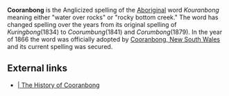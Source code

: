 {{otheruses}}

'''Cooranbong''' is the Anglicized spelling of the [[aborigine|Aboriginal]] word ''Kouranbong'' meaning either "water over rocks" or "rocky bottom creek." The word has changed spelling over the years from its original spelling of ''Kuringbong''(1834) to ''Coorumbung''(1841) and ''Corumbong''(1879). In the year of 1866 the word was officially adopted by [[Cooranbong, New South Wales]] and its current spelling was secured.

==External links==
*[http://www.lakemac.infohunt.nsw.gov.au/library/lhist/suburb/lmp&p/cooranbong.htm | The History of Cooranbong]
{{vocab-stub}}
